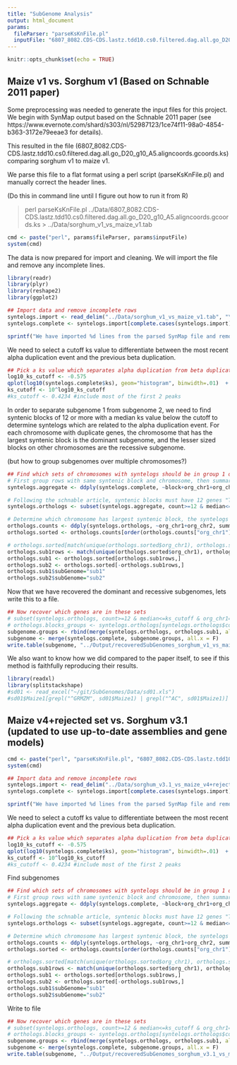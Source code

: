 ```yaml
---
title: "SubGenome Analysis"
output: html_document
params:
  fileParser: "parseKsKnFile.pl"
  inputFile: "6807_8082.CDS-CDS.lastz.tdd10.cs0.filtered.dag.all.go_D20_g10_A5.aligncoords.gcoords.ks"
---
```


```r
knitr::opts_chunk$set(echo = TRUE)
```

## Maize v1 vs. Sorghum v1 (Based on Schnable 2011 paper)
Some preprocessing was needed to generate the input files for this project.  We begin with SynMap output based on the Schnable 2011 paper (see https://www.evernote.com/shard/s303/nl/52987123/1ce74f11-98a0-4854-b363-3172e79eeae3 for details).

This resulted in the file (6807_8082.CDS-CDS.lastz.tdd10.cs0.filtered.dag.all.go_D20_g10_A5.aligncoords.gcoords.ks) comparing sorghum v1 to maize v1.

We parse this file to a flat format using a perl script (parseKsKnFile.pl) and manually correct the header lines.

(Do this in command line until I figure out how to run it from R)

> perl parseKsKnFile.pl ../Data/6807_8082.CDS-CDS.lastz.tdd10.cs0.filtered.dag.all.go_D20_g10_A5.aligncoords.gcoords.ks > ../Data/sorghum_v1_vs_maize_v1.tab

```r
cmd <- paste("perl", params$fileParser, params$inputFile)
system(cmd)
```

The data is now prepared for import and cleaning.  We will import the file and remove any incomplete lines.

```r
library(readr)
library(plyr)
library(reshape2)
library(ggplot2)

## Import data and remove incomplete rows
syntelogs.import <- read_delim("../Data/sorghum_v1_vs_maize_v1.tab", "\t", escape_double = FALSE, trim_ws = TRUE)
syntelogs.complete <- syntelogs.import[complete.cases(syntelogs.import),]

sprintf("We have imported %d lines from the parsed SynMap file and removed %d incomplete rows resulting in %d syntenic genes.", nrow(syntelogs.import), nrow(syntelogs.import)- nrow(syntelogs.complete), nrow(syntelogs.complete))
```

We need to select a cutoff ks value to differentiate between the most recent alpha duplication event and the previous beta duplication.

```r
## Pick a ks value which separates alpha duplication from beta duplication (between the first two peaks)
log10_ks_cutoff <- -0.575
qplot(log10(syntelogs.complete$ks), geom="histogram", binwidth=.01)  + geom_vline(mapping = NULL, data = NULL, xintercept = log10_ks_cutoff, na.rm = FALSE, show.legend = NA)
ks_cutoff <- 10^log10_ks_cutoff
#ks_cutoff <- 0.4234 #include most of the first 2 peaks
```

In order to separate subgenome 1 from subgenome 2, we need to find syntenic blocks of 12 or more with a median ks value below the cutoff to determine syntelogs which are related to the alpha duplication event.  For each chromosome with duplicate genes, the chromosome that has the largest syntenic block is the dominant subgenome, and the lesser sized blocks on other chromosomes are the recessive subgenome.

(but how to group subgenomes over multiple chromosomes?)

```r
## Find which sets of chromosomes with syntelogs should be in group 1 or group 2, where group 1 has larger syntenic blocks
# First group rows with same syntenic block and chromosome, then summarize each block's ks values with median/mean/count
syntelogs.aggregate <- ddply(syntelogs.complete, ~block+org_chr1+org_chr2, summarise, median=median(ks), mean=mean(ks), count=length(ks))

# Following the schnable article, syntenic blocks must have 12 genes "The median synonymous substitution rate of all gene pairs in a syntenic block between maize and sorghum can be used to classify syntenic blocks of 12 or more genes unambiguously as orthologous or homoeologous, however" and have a median ks value that discriminates for the alpha duplication event.
syntelogs.orthologs <- subset(syntelogs.aggregate, count>=12 & median<=ks_cutoff)

# Determine which chromosome has largest syntenic block, the syntelogs on this chromosome are subgenome 1
orthologs.counts <- ddply(syntelogs.orthologs, ~org_chr1+org_chr2, summarise, total_genes=sum(count))
orthologs.sorted <- orthologs.counts[order(orthologs.counts["org_chr1"], -orthologs.counts["total_genes"]),]

# orthologs.sorted[match(unique(orthologs.sorted$org_chr1), orthologs.sorted$org_chr1),] #first instance of each group (i.e. biggest=sub1)
orthologs.sub1rows <- match(unique(orthologs.sorted$org_chr1), orthologs.sorted$org_chr1) #not exactly right!!!! how to split sub 1 over multiple chromosomes?
orthologs.sub1 <- orthologs.sorted[orthologs.sub1rows,]
orthologs.sub2 <- orthologs.sorted[-orthologs.sub1rows,]
orthologs.sub1$subGenome="sub1"
orthologs.sub2$subGenome="sub2"
```

Now that we have recovered the dominant and recessive subgenomes, lets write this to a file.

```r
## Now recover which genes are in these sets
# subset(syntelogs.orthologs, count>=12 & median<=ks_cutoff & org_chr1=="a31607_1" & org_chr2=="b34889_1")
# orthologs.blocks_groups <- syntelogs.orthologs[syntelogs.orthologs$count>=12 & syntelogs.orthologs$median<=ks_cutoff,]
subgenome.groups <- rbind(merge(syntelogs.orthologs, orthologs.sub1, all.x = F), merge(syntelogs.orthologs, orthologs.sub2, all.x = F))
subgenome <- merge(syntelogs.complete, subgenome.groups, all.x = F)
write.table(subgenome, "../Output/recoveredSubGenomes_sorghum_v1_vs_maize_v1.tab", sep="\t")
```

We also want to know how we did compared to the paper itself, to see if this method is faithfully reproducing their results.
```r
library(readxl)
library(splitstackshape)
#sd01 <- read_excel("~/git/SubGenomes/Data/sd01.xls")
#sd01$Maize1[grepl("^GRMZM", sd01$Maize1) | grepl("^AC", sd01$Maize1)]
```

## Maize v4+rejected set vs. Sorghum v3.1 (updated to use up-to-date assemblies and gene models)

```r
cmd <- paste("perl", "parseKsKnFile.pl", "6807_8082.CDS-CDS.lastz.tdd10.cs0.filtered.dag.all.go_D20_g10_A5.aligncoords.gcoords.ks")
system(cmd)
```

```r
## Import data and remove incomplete rows
syntelogs.import <- read_delim("../Data/sorghum_v3.1_vs_maize_v4+rejected.tab", "\t", escape_double = FALSE, trim_ws = TRUE)
syntelogs.complete <- syntelogs.import[complete.cases(syntelogs.import),]

sprintf("We have imported %d lines from the parsed SynMap file and removed %d incomplete rows resulting in %d syntenic genes.", nrow(syntelogs.import), nrow(syntelogs.import)- nrow(syntelogs.complete), nrow(syntelogs.complete))
```

We need to select a cutoff ks value to differentiate between the most recent alpha duplication event and the previous beta duplication.

```r
## Pick a ks value which separates alpha duplication from beta duplication (between the first two peaks)
log10_ks_cutoff <- -0.575
qplot(log10(syntelogs.complete$ks), geom="histogram", binwidth=.01)  + geom_vline(mapping = NULL, data = NULL, xintercept = log10_ks_cutoff, na.rm = FALSE, show.legend = NA)
ks_cutoff <- 10^log10_ks_cutoff
#ks_cutoff <- 0.4234 #include most of the first 2 peaks
```

Find subgenomes

```r
## Find which sets of chromosomes with syntelogs should be in group 1 or group 2, where group 1 has larger syntenic blocks
# First group rows with same syntenic block and chromosome, then summarize each block's ks values with median/mean/count
syntelogs.aggregate <- ddply(syntelogs.complete, ~block+org_chr1+org_chr2, summarise, median=median(ks), mean=mean(ks), count=length(ks))

# Following the schnable article, syntenic blocks must have 12 genes "The median synonymous substitution rate of all gene pairs in a syntenic block between maize and sorghum can be used to classify syntenic blocks of 12 or more genes unambiguously as orthologous or homoeologous, however" and have a median ks value that discriminates for the alpha duplication event.
syntelogs.orthologs <- subset(syntelogs.aggregate, count>=12 & median<=ks_cutoff)

# Determine which chromosome has largest syntenic block, the syntelogs on this chromosome are subgenome 1
orthologs.counts <- ddply(syntelogs.orthologs, ~org_chr1+org_chr2, summarise, total_genes=sum(count))
orthologs.sorted <- orthologs.counts[order(orthologs.counts["org_chr1"], -orthologs.counts["total_genes"]),]

# orthologs.sorted[match(unique(orthologs.sorted$org_chr1), orthologs.sorted$org_chr1),] #first instance of each group (i.e. biggest=sub1)
orthologs.sub1rows <- match(unique(orthologs.sorted$org_chr1), orthologs.sorted$org_chr1) #not exactly right!!!! how to split sub 1 over multiple chromosomes?
orthologs.sub1 <- orthologs.sorted[orthologs.sub1rows,]
orthologs.sub2 <- orthologs.sorted[-orthologs.sub1rows,]
orthologs.sub1$subGenome="sub1"
orthologs.sub2$subGenome="sub2"
```

Write to file

```r
## Now recover which genes are in these sets
# subset(syntelogs.orthologs, count>=12 & median<=ks_cutoff & org_chr1=="a31607_1" & org_chr2=="b34889_1")
# orthologs.blocks_groups <- syntelogs.orthologs[syntelogs.orthologs$count>=12 & syntelogs.orthologs$median<=ks_cutoff,]
subgenome.groups <- rbind(merge(syntelogs.orthologs, orthologs.sub1, all.x = F), merge(syntelogs.orthologs, orthologs.sub2, all.x = F))
subgenome <- merge(syntelogs.complete, subgenome.groups, all.x = F)
write.table(subgenome, "../Output/recoveredSubGenomes_sorghum_v3.1_vs_maize_v4+rejected.tab", sep="\t")
```
